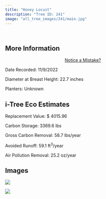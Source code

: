 ```yaml
---
title: "Honey Locust"
description: "Tree ID: 241"
image: "all_tree_images/241/main.jpg"
---
```


<br>

## **More Information**
::: column-margin
<center><a class="button" href="https://forms.gle/W6f5nwYxrM33hF4f7">Notice a Mistake?</a></center>
:::


Date Recorded:  11/9/2022

Diameter at Breast Height:  22.7  inches

Planters:  Unknown

## **i-Tree Eco Estimates**


 Replacement Value: $ 4015.96

 Carbon Storage:  3369.6  lbs

 Gross Carbon Removal:  58.7  lbs/year

 Avoided Runoff:  59.1  ft<sup>3</sup>/year

 Air Pollution Removal:  25.2  oz/year

## **Images**


 ![](all_tree_images/241/IMG_7262.jpg)

 ![](all_tree_images/241/main.jpg)

